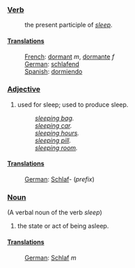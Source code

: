 ===[[Verb]]===
:the present participle of ''[[sleep]]''.

====[[Translation]]s====
:[[French]]: [[dormant]] ''m'', [[dormante]] ''f''
:[[German]]: [[schlafend]]
:[[Spanish]]: [[dormiendo]]

===[[Adjective]]===
#used for sleep; used to produce sleep.
#:''[[sleeping bag]].''
#:''[[sleeping car]].''
#:''[[sleeping hours]].''
#:''[[sleeping pill]].''
#:''[[sleeping room]].''

====[[Translation]]s====
:[[German]]: [[Schlaf]]- (''prefix'')


===[[Noun]]===
(A verbal noun of the verb ''sleep'')
#the state or act of being asleep.

====[[Translation]]s====
:[[German]]: [[Schlaf]] ''m''